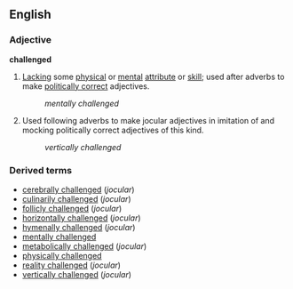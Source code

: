 ==English==
===Adjective===
'''challenged'''

#[[Lacking]] some [[physical]] or [[mental]] [[attribute]] or [[skill]]; used after adverbs to make [[politically correct]] adjectives.
#:''mentally challenged''
#Used following adverbs to make jocular adjectives in imitation of and mocking politically correct adjectives of this kind.
#:''vertically challenged''

===Derived terms===
*[[cerebrally challenged]] (''jocular'')
*[[culinarily challenged]] (''jocular'')
*[[follicly challenged]] (''jocular'')
*[[horizontally challenged]] (''jocular'')
*[[hymenally challenged]] (''jocular'')
*[[mentally challenged]]
*[[metabolically challenged]] (''jocular'')
*[[physically challenged]]
*[[reality challenged]] (''jocular'')
*[[vertically challenged]] (''jocular'')